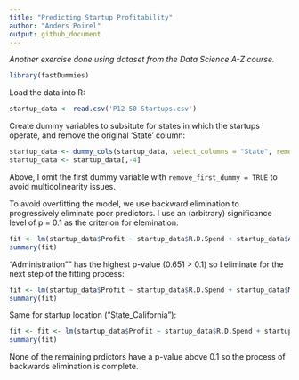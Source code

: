 ```yaml
---
title: "Predicting Startup Profitability"
author: "Anders Poirel"
output: github_document
---
```


*Another exercise done using dataset from the Data Science A-Z course.*
```r
library(fastDummies)
```

Load the data into R:
```r
startup_data <- read.csv('P12-50-Startups.csv')
```

Create dummy variables to subsitute for states in which the startups operate, and remove the original 'State' column:
```r
startup_data <- dummy_cols(startup_data, select_columns = "State", remove_first_dummy = TRUE)
startup_data <- startup_data[,-4]
```
Above, I omit the first dummy variable with ``remove_first_dummy = TRUE`` to avoid multicolinearity issues.

To avoid overfitting the model, we use backward elimination to progressively eliminate poor predictors. I use an (arbitrary) significance level of p = 0.1 as the criterion for elemination:

```r
fit <- lm(startup_data$Profit ~ startup_data$R.D.Spend + startup_data$Administration + startup_data$Marketing.Spend + startup_data$State_California, data = startup_data)
summary(fit)
```
"Administration"" has the highest p-value (0.651 > 0.1) so I eliminate for the next step of the fitting process:
```r
fit <- lm(startup_data$Profit ~ startup_data$R.D.Spend + startup_data$Marketing.Spend + startup_data$State_California, data = startup_data)
summary(fit)
```
Same for startup location ("State_California"):
```r

fit <- fit <- lm(startup_data$Profit ~ startup_data$R.D.Spend + startup_data$Marketing.Spend , data = startup_data)
summary(fit)
```
None of the remaining prdictors have a p-value above 0.1 so the process of backwards elimination is complete.

